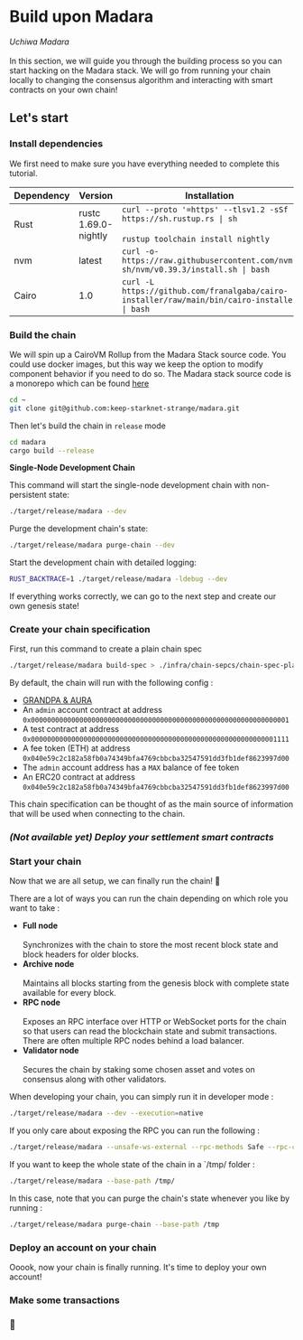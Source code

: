 
# Build upon Madara

*Uchiwa Madara* <br></br>In this section, we will guide you through the building process so you can start hacking on the Madara stack.
We will go from running your chain locally to changing the consensus algorithm and interacting with smart contracts on your own chain!

## Let's start

<Steps>

### Install dependencies

We first need to make sure you have everything needed to complete this tutorial.

| Dependency  |  Version | Installation |
|---|---|---|
| Rust  | rustc 1.69.0-nightly  | `curl --proto '=https' --tlsv1.2 -sSf https://sh.rustup.rs \| sh` <br></br>`rustup toolchain install nightly` |
| nvm  | latest  | `curl -o- https://raw.githubusercontent.com/nvm-sh/nvm/v0.39.3/install.sh \| bash` |
| Cairo  | 1.0  | `curl -L https://github.com/franalgaba/cairo-installer/raw/main/bin/cairo-installer \| bash` |




### Build the chain

We will spin up a CairoVM Rollup from the Madara Stack source code. 
You could use docker images, but this way we keep the option to modify component behavior if you need to do so. 
The Madara stack source code is a monorepo which can be found [here](https://github.com/keep-starknet-strange/madara)

```bash
cd ~
git clone git@github.com:keep-starknet-strange/madara.git
```

Then let's build the chain in `release` mode

```bash
cd madara
cargo build --release
```

**Single-Node Development Chain**

This command will start the single-node development chain with non-persistent
state:

```bash
./target/release/madara --dev
```

Purge the development chain's state:

```bash
./target/release/madara purge-chain --dev
```

Start the development chain with detailed logging:

```bash
RUST_BACKTRACE=1 ./target/release/madara -ldebug --dev
```

If everything works correctly, we can go to the next step and create our own genesis state!

### Create your chain specification

First, run this command to create a plain chain spec

```bash
./target/release/madara build-spec > ./infra/chain-sepcs/chain-spec-plain.json
```

By default, the chain will run with the following config :
- [GRANDPA & AURA](https://docs.substrate.io/learn/consensus/#default-consensus-models)
- An `admin` account contract at address `0x0000000000000000000000000000000000000000000000000000000000000001`
- A test contract at address `0x0000000000000000000000000000000000000000000000000000000000001111`
- A fee token (ETH) at address `0x040e59c2c182a58fb0a74349bfa4769cbbcba32547591dd3fb1def8623997d00`
- The `admin` account address has a `MAX` balance of fee token
- An ERC20 contract at address `0x040e59c2c182a58fb0a74349bfa4769cbbcba32547591dd3fb1def8623997d00`

This chain specification can be thought of as the main source of information that will be used when connecting to the chain. 

### *(Not available yet) Deploy your settlement smart contracts*

### Start your chain

Now that we are all setup, we can finally run the chain! 🥷

There are a lot of ways you can run the chain depending on which role you want to take :
- **Full node**<br></br>
Synchronizes with the chain to store the most recent block state and block headers for older blocks.
- **Archive node**<br></br>
Maintains all blocks starting from the genesis block with complete state available for every block.
- **RPC node**<br></br>
Exposes an RPC interface over HTTP or WebSocket ports for the chain so that users can read the blockchain state and submit transactions. 
There are often multiple RPC nodes behind a load balancer.
- **Validator node**<br></br>
Secures the chain by staking some chosen asset and votes on consensus along with other validators.

When developing your chain, you can simply run it in developer mode :

```bash
./target/release/madara --dev --execution=native
```

If you only care about exposing the RPC you can run the following : 
```bash
./target/release/madara --unsafe-ws-external --rpc-methods Safe --rpc-cors ‘*’ --ws-max-connections 5000
```

If you want to keep the whole state of the chain in a `/tmp/ folder :
```bash
./target/release/madara --base-path /tmp/
```

In this case, note that you can purge the chain's state whenever you like by running : 
```bash
./target/release/madara purge-chain --base-path /tmp
```

### Deploy an account on your chain

Ooook, now your chain is finally running. It's time to deploy your own account!



### Make some transactions

### 🥷

</Steps>

